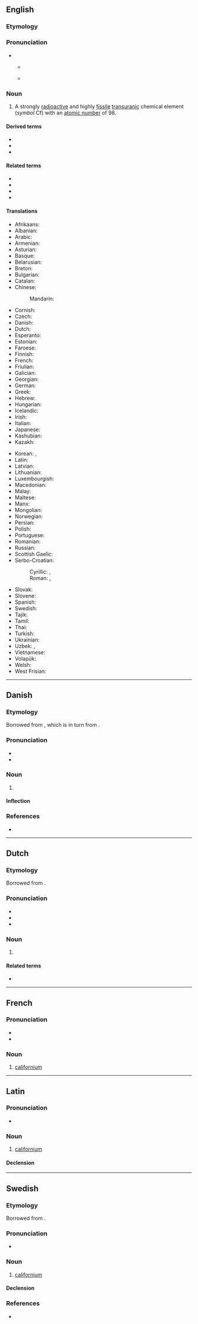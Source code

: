 {{also|Californium}}
==English==
{{elements|en|Cf|berkelium|Bk|einsteinium|Es}}
{{wikipedia}}

===Etymology===
{{suffix|en|California|ium}}

===Pronunciation===
* {{enPR|kălĭfôr'nēəm}}
** {{a|GA}} {{IPA|en|/ˌkælɪˈfɔɹniəm/}}
** {{a|RP}} {{IPA|en|/ˌkælɪˈfɔːniəm/}}

===Noun===
{{en-noun|-}}

# A strongly [[radioactive]] and highly [[fissile]] [[transuranic]] chemical element (''symbol'' Cf) with an [[atomic number]] of 98.

====Derived terms====
* {{l|en|californium oxide}}
* {{l|en|californium oxychloride}}
* {{l|en|californium trichloride}}

====Related terms====
* {{l|en|californate}}
* {{l|en|California}}
* {{l|en|Californian}}
* {{l|en|californite}}

====Translations====
{{trans-top|chemical element}}
* Afrikaans: {{t+|af|kalifornium}}
* Albanian: {{t|sq|kalefornium}}
* Arabic: {{t|ar|كَالِيفُورْنِيُوم|m|tr=kaliforniyum}}
* Armenian: {{t|hy|կալիֆոռնիում}}
* Asturian: {{t|ast|californiu|m}}
* Basque: {{t|eu|kalifornioa}}
* Belarusian: {{t|be|каліфо́рній|m}}
* Breton: {{t+|br|kaliforniom}}
* Bulgarian: {{t|bg|калифо́рний|m}}
* Catalan: {{t+|ca|californi}}
* Chinese:
*: Mandarin: {{t+|cmn|鉲|tr=kāi|sc=Hani}}
* Cornish: {{t|kw|calyfornyum}}
* Czech: {{t+|cs|kalifornium}}
* Danish: {{t+|da|californium}}
* Dutch: {{t+|nl|californium|n}}
* Esperanto: {{t+|eo|kaliforniumo}}
* Estonian: {{t+|et|kalifornium}}
* Faroese: {{t|fo|kalifornium|n}}
* Finnish: {{t+|fi|kalifornium}}
* French: {{t+|fr|californium|m}}
* Friulian: {{t|fur|californi}}
* Galician: {{t+|gl|californio}}
* Georgian: {{t|ka|კალიფორნიუმი}}
* German: {{t+|de|Californium|n}}
* Greek: {{t+|el|καλιφόρνιο|n}}
* Hebrew: {{t+|he|קליפורניום|tr=kalifórniyum}}
* Hungarian: {{t+|hu|kalifornium}}
* Icelandic: {{t+|is|kalifornín}}
* Irish: {{t|ga|calafoirniam}}
* Italian: {{t+|it|californio|m}}
* Japanese: {{t+|ja|カリホルニウム|tr=karihoruniumu}}
* Kashubian: {{t|csb|kalifòrn}}
* Kazakh: {{t+|kk|калифорний|sc=Cyrl}}
{{trans-mid}}
* Korean: {{t+|ko|칼리포르늄}}, {{t|ko|캘리포늄}}
* Latin: {{t+|la|californium}}
* Latvian: {{t|lv|kalifornijs}}
* Lithuanian: {{t+|lt|kalifornis}}
* Luxembourgish: {{t|lb|Kalifornium}}
* Macedonian: {{t|mk|калифорниум|m}}
* Malay: {{t|ms|kalifornium}}
* Maltese: {{t|mt|kalifornjum}}
* Manx: {{t|gv|californium}}
* Mongolian: {{t|mn|калифорни}}
* Norwegian: {{t|no|californium}}
* Persian: {{t|fa|کالیفرنیم|tr=kâliforniom|sc=fa-Arab}}
* Polish: {{t+|pl|kaliforn|m}}
* Portuguese: {{t+|pt|califórnio|m}}
* Romanian: {{t+|ro|californiu|n}}
* Russian: {{t+|ru|калифо́рний|m}}
* Scottish Gaelic: {{t|gd|calafoirniam}}
* Serbo-Croatian:
*: Cyrillic: {{t|sh|калифорниј|m|sc=Cyrl}}, {{t|sh|калифорнијум|m|sc=Cyrl}}
*: Roman: {{t+|sh|kalifornij}}, {{t|sh|kalifornijum}}
* Slovak: {{t|sk|kalifornium}}
* Slovene: {{t+|sl|kalifornij}}
* Spanish: {{t+|es|californio|m}}
* Swedish: {{t+|sv|californium|n}}
* Tajik: {{t|tg|tr=kaliforni'|sc=Latn}}
* Tamil: {{t|ta|கலிபோர்ணியம்}}
* Thai: {{t|th|แคลิฟอร์เนียม}}
* Turkish: {{t+|tr|kaliforniyum}}
* Ukrainian: {{t+|uk|каліфо́рній|m}}
* Uzbek: {{t|uz|калифорний}}, {{t|uz|kaliforniy}}
* Vietnamese: {{t|vi|califoni}}
* Volapük: {{t+|vo|kalifornin}}
* Welsh: {{t|cy|califforniwm}}
* West Frisian: {{t|fy|californium}}
{{trans-bottom}}

{{C|en|Actinide series chemical elements}}

----

==Danish==
{{elements|da|Cf|berkelium|Bk|einsteinium|Es}}

{{wikipedia|lang=da}}

===Etymology===
Borrowed from {{bor|da|en|californium}}, which is in turn from {{m|en|California}}.

===Pronunciation===
* {{IPA|da|/kalifɒːnjɔm/}}
* {{rhymes|da|ɔm|s=5}}

===Noun===
{{da-noun|g=n|californiummet|-}}

# {{lb|da|chemistry}} {{l|en|californium}}

====Inflection====
{{da-noun-infl|californiummet|n=sg}}

===References===
* {{R:DDO}}

----

==Dutch==
{{elements|nl|Cf|berkelium|Bk|einsteinium|Es}}
{{wikipedia|lang=nl}}

===Etymology===
Borrowed from {{bor|nl|en|californium}}.

===Pronunciation===
* {{IPA|nl|/ˌkaː.liˈfɔr.ni.ʏm/}}
* {{audio|nl|Nl-californium.ogg|Audio}}
* {{hyphenation|nl|ca|li|for|ni|um}}

===Noun===
{{nl-noun|n|-|-}}

# {{l|en|californium}} {{defdate|from 1950}}

====Related terms====
* {{l|nl|Californië}}

----

==French==
{{elements|fr|Cf|berkélium|Bk|einsteinium|Es}}
{{wikipedia|lang=fr}}

===Pronunciation===
* {{fr-IPA}}
* {{audio|fr|LL-Q150 (fra)-LoquaxFR-californium.wav|Audio}}

===Noun===
{{fr-noun|m|-}}

# [[#English|californium]]

----

==Latin==
{{elements|la|Cf|berkelium|Bk|einsteinium|Es}}
{{wikipedia|lang=la}}

===Pronunciation===
* {{la-IPA|californium}}

===Noun===
{{la-noun|californium<2.-ium>}}

# [[#English|californium]]

====Declension====
{{la-ndecl|californium<2.-ium>}}

----

==Swedish==
{{elements|sv|Cf|berkelium|Bk|einsteinium|Es}}
{{wikipedia|lang=sv}}

===Etymology===
Borrowed from {{bor|sv|en|californium}}.

===Pronunciation===
*{{IPA|sv|/kalɪˈfoːrnɪɵm/|[kal̪ɪˈfoːɳɪɵm]}}

===Noun===
{{sv-noun|n}}

# [[#English|californium]]

====Declension====
{{sv-noun-unc-irreg-n|2=californiumet}}
{{sv-noun-unc-irreg-n|2=californiet}}

===References===
*{{R:svenska.se|so}}